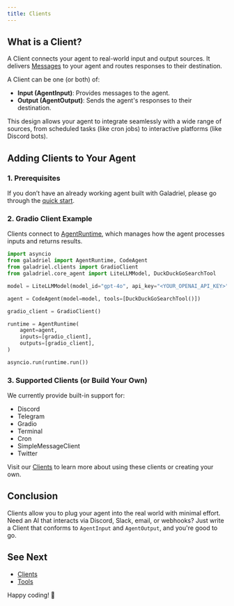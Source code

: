 ```yaml
---
title: Clients
---
```

## What is a Client?

A Client connects your agent to real-world input and output sources. It delivers [Messages](https://github.com/galadriel-ai/galadriel/blob/main/galadriel/entities.py#L11) to your agent and routes responses to their destination.

A Client can be one (or both) of:

- **Input (AgentInput)**: Provides messages to the agent.
- **Output (AgentOutput)**: Sends the agent's responses to their destination.

This design allows your agent to integrate seamlessly with a wide range of sources, from scheduled tasks (like cron jobs) to interactive platforms (like Discord bots).

## Adding Clients to Your Agent

### 1. Prerequisites

If you don’t have an already working agent built with Galadriel, please go through the [quick start](https://www.notion.so/Quick-Start-Reviewed-18c52f74d7f6801296a8d2c098d3913f?pvs=21).

### 2. Gradio Client Example

Clients connect to [AgentRuntime](https://www.notion.so/Agent-Runtime-In-Review-18c52f74d7f680439bcac34e51a0e811?pvs=21), which manages how the agent processes inputs and returns results.

```python
import asyncio
from galadriel import AgentRuntime, CodeAgent
from galadriel.clients import GradioClient
from galadriel.core_agent import LiteLLMModel, DuckDuckGoSearchTool

model = LiteLLMModel(model_id="gpt-4o", api_key="<YOUR_OPENAI_API_KEY>")

agent = CodeAgent(model=model, tools=[DuckDuckGoSearchTool()])

gradio_client = GradioClient()

runtime = AgentRuntime(
    agent=agent,
    inputs=[gradio_client],
    outputs=[gradio_client],
)

asyncio.run(runtime.run())
```

### 3. Supported Clients (or Build Your Own)

We currently provide built-in support for:

- Discord
- Telegram
- Gradio
- Terminal
- Cron
- SimpleMessageClient
- Twitter

Visit our [Clients](https://www.notion.so/Clients-in-review-19652f74d7f68041be7ec44585963dd9?pvs=21) to learn more about using these clients or creating your own.

## Conclusion

Clients allow you to plug your agent into the real world with minimal effort. Need an AI that interacts via Discord, Slack, email, or webhooks? Just write a Client that conforms to `AgentInput` and `AgentOutput`, and you're good to go.

## See Next

- [Clients](https://www.notion.so/Clients-in-review-19652f74d7f68041be7ec44585963dd9?pvs=21)
- [Tools](https://www.notion.so/Tools-In-Review-18c52f74d7f68015a43ee86205dfd146?pvs=21)

Happy coding! 🚀
